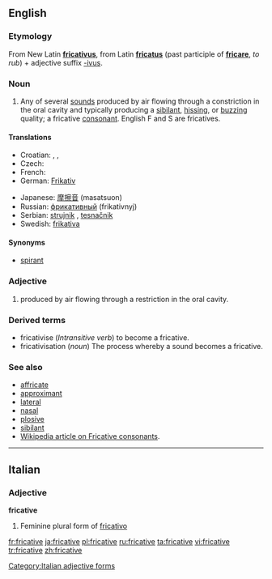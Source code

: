 ==English==

===Etymology===
From New Latin '''[[fricativus]]''', from Latin '''[[fricatus]]''' (past participle of '''[[fricare]]''', ''to rub'') + adjective suffix [[-ivus]].

===Noun===
{{en-noun}}

# {{phonetics}} Any of several [[sound]]s produced by air flowing through a constriction in the oral cavity and typically producing a [[sibilant]], [[hissing]], or [[buzzing]] quality; a fricative [[consonant]]. English F and S are fricatives.

====Translations====
{{trans-top|consonant}}
* Croatian: {{t-|hr|frikativ|m}}, {{t-|hr|strujnik|m}}, {{t-|hr|tjesnačnik|m}}
* Czech: {{t-|cs|frikativa|f}}
* French: {{t|fr|fricative|f}}
* German: [[Frikativ]] {{m}}
{{trans-mid}}
* Japanese: [[摩擦音]] (masatsuon)
* Russian: [[фрикативный]] (frikativnyj) {{m}}
* Serbian: [[strujnik]] {{m}}, [[tesnačnik]] {{m}}
* Swedish: [[frikativa]] {{c}}
{{trans-bottom}}

====Synonyms====
* [[spirant]]

===Adjective===
{{en-adj}}

# {{phonetics}} produced by air flowing through a restriction in the oral cavity.

===Derived terms===
* fricativise (''Intransitive verb'') to become a fricative.
* fricativisation (''noun'') The process whereby a sound becomes a fricative.

===See also===
* [[affricate]]
* [[approximant]]
* [[lateral]]
* [[nasal]]
* [[plosive]]
* [[sibilant]]
* [[w:fricative consonant|Wikipedia article on Fricative consonants]].

----

==Italian==

===Adjective===
'''fricative''' {{f}}

# Feminine plural form of [[fricativo]]

[[Category:Italian adjective forms]]

[[fr:fricative]]
[[ja:fricative]]
[[pl:fricative]]
[[ru:fricative]]
[[ta:fricative]]
[[vi:fricative]]
[[tr:fricative]]
[[zh:fricative]]